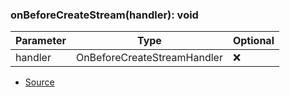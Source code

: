 ### onBeforeCreateStream(handler): void
| Parameter | Type | Optional |
| ----------- | ----------- | ----------- |
| handler | OnBeforeCreateStreamHandler | ❌ |


- [Source](https://github.com/Androz2091/discord-player/blob/e5339f1/packages/discord-player/src/hooks/stream/onBeforeCreateStream.ts#L4)